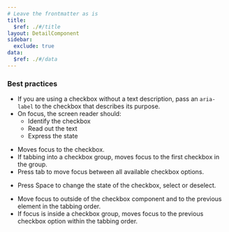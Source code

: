 ```yaml
---
# Leave the frontmatter as is
title:
  $ref: ./#/title
layout: DetailComponent
sidebar:
  exclude: true
data:
  $ref: ./#/data
---
```


### Best practices

- If you are using a checkbox without a text description, pass an `aria-label` to the checkbox that describes its purpose.
- On focus, the screen reader should:
  - Identify the checkbox
  - Read out the text
  - Express the state

<KeyboardControls>
<KeyboardControl keyOrCombos="Tab">

- Moves focus to the checkbox.
- If tabbing into a checkbox group, moves focus to the first checkbox in the group.
- Press tab to move focus between all available checkbox options.

</KeyboardControl>
<KeyboardControl keyOrCombos="Space">

- Press Space to change the state of the checkbox, select or deselect.

</KeyboardControl>
<KeyboardControl keyOrCombos="Shift + Tab">

- Move focus to outside of the checkbox component and to the previous element in the tabbing order.
- If focus is inside a checkbox group, moves focus to the previous checkbox option within the tabbing order.

</KeyboardControl>
</KeyboardControls>
